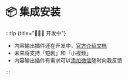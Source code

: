 # 📦 集成安装

:::tip {title="🧑🏻‍💻 开发中"}

- 内容输出插件还在开发中，[官方介绍文档](https://www.csjplatform.com/supportcenter/5824)
- 未来将支持「短剧」和「小视频」
- 内容输出插件有需求可以[添加微信](/start/me)随时向我反馈

:::